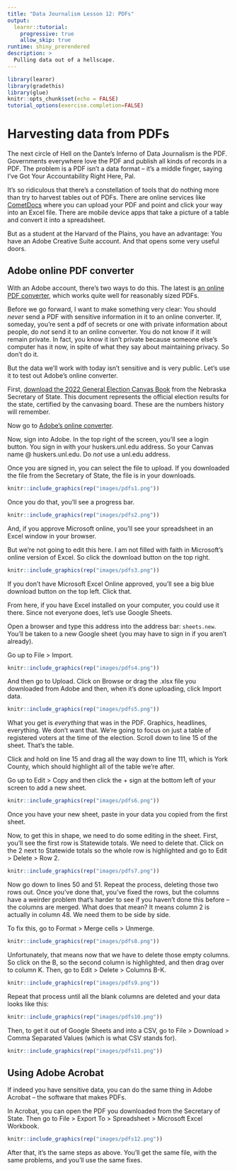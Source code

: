 ```yaml
---
title: "Data Journalism Lesson 12: PDFs"
output: 
  learnr::tutorial:
    progressive: true
    allow_skip: true
runtime: shiny_prerendered
description: >
  Pulling data out of a hellscape.
---
```

```r
library(learnr)
library(gradethis)
library(glue)
knitr::opts_chunk$set(echo = FALSE)
tutorial_options(exercise.completion=FALSE)
```

# Harvesting data from PDFs

The next circle of Hell on the Dante's Inferno of Data Journalism is the PDF. Governments everywhere love the PDF and publish all kinds of records in a PDF. The problem is a PDF isn't a data format -- it's a middle finger, saying I've Got Your Accountability Right Here, Pal.

It's so ridiculous that there's a constellation of tools that do nothing more than try to harvest tables out of PDFs. There are online services like [CometDocs](https://www.cometdocs.com/) where you can upload your PDF and point and click your way into an Excel file. There are mobile device apps that take a picture of a table and convert it into a spreadsheet. 

But as a student at the Harvard of the Plains, you have an advantage: You have an Adobe Creative Suite account. And that opens some very useful doors.

## Adobe online PDF converter

With an Adobe account, there's two ways to do this. The latest is [an online PDF converter](https://www.adobe.com/acrobat/online/pdf-to-excel.html), which works quite well for reasonably sized PDFs. 

Before we go forward, I want to make something very clear: You should *never* send a PDF with sensitive information in it to an online converter. If, someday, you're sent a pdf of secrets or one with private information about people, do *not* send it to an online converter. You do not know if it will remain private. In fact, you know it isn't private because someone else's computer has it now, in spite of what they say about maintaining privacy. So don't do it. 

But the data we'll work with today isn't sensitive and is very public. Let's use it to test out Adobe's online converter.

First, [download the 2022 General Election Canvas Book](https://sos.nebraska.gov/sites/sos.nebraska.gov/files/doc/elections/2022/2022%20General%20Canvass%20Book.pdf) from the Nebraska Secretary of State. This document represents the official election results for the state, certified by the canvasing board. These are the numbers history will remember.

Now go to [Adobe's online converter](https://www.adobe.com/acrobat/online/pdf-to-excel.html). 

Now, sign into Adobe. In the top right of the screen, you'll see a login button. You sign in with your huskers.unl.edu address. So your Canvas name @ huskers.unl.edu. Do *not* use a unl.edu address. 

Once you are signed in, you can select the file to upload. If you downloaded the file from the Secretary of State, the file is in your downloads. 

```r
knitr::include_graphics(rep("images/pdfs1.png"))
```

Once you do that, you'll see a progress bar. 

```r
knitr::include_graphics(rep("images/pdfs2.png"))
```

And, if you approve Microsoft online, you'll see your spreadsheet in an Excel window in your browser. 

But we're not going to edit this here. I am not filled with faith in Microsoft's online version of Excel. So click the download button on the top right. 

```r
knitr::include_graphics(rep("images/pdfs3.png"))
```

If you don't have Microsoft Excel Online approved, you'll see a big blue download button on the top left. Click that. 

From here, if you have Excel installed on your computer, you could use it there. Since not everyone does, let's use Google Sheets. 

Open a browser and type this address into the address bar: `sheets.new`. You'll be taken to a new Google sheet (you may have to sign in if you aren't already). 

Go up to File > Import.

```r
knitr::include_graphics(rep("images/pdfs4.png"))
```

And then go to Upload. Click on Browse or drag the .xlsx file you downloaded from Adobe and then, when it's done uploading, click Import data. 

```r
knitr::include_graphics(rep("images/pdfs5.png"))
```

What you get is *everything* that was in the PDF. Graphics, headlines, everything. We don't want that. We're going to focus on just a table of registered voters at the time of the election. Scroll down to line 15 of the sheet. That's the table.

Click and hold on line 15 and drag all the way down to line 111, which is York County, which should highlight all of the table we're after. 

Go up to Edit > Copy and then click the + sign at the bottom left of your screen to add a new sheet.

```r
knitr::include_graphics(rep("images/pdfs6.png"))
```

Once you have your new sheet, paste in your data you copied from the first sheet.

Now, to get this in shape, we need to do some editing in the sheet. First, you'll see the first row is Statewide totals. We need to delete that. Click on the 2 next to Statewide totals so the whole row is highlighted and go to Edit > Delete > Row 2.

```r
knitr::include_graphics(rep("images/pdfs7.png"))
```

Now go down to lines 50 and 51. Repeat the process, deleting those two rows out. Once you've done that, you've fixed the rows, but the columns have a weirder problem that's harder to see if you haven't done this before -- the columns are merged. What does that mean? It means column 2 is actually in column 48. We need them to be side by side. 

To fix this, go to Format > Merge cells > Unmerge.

```r
knitr::include_graphics(rep("images/pdfs8.png"))
```

Unfortunately, that means now that we have to delete those empty columns. So click on the B, so the second column is highlighted, and then drag over to column K. Then, go to Edit > Delete > Columns B-K.

```r
knitr::include_graphics(rep("images/pdfs9.png"))
```

Repeat that process until all the blank columns are deleted and your data looks like this:

```r
knitr::include_graphics(rep("images/pdfs10.png"))
```

Then, to get it out of Google Sheets and into a CSV, go to File > Download > Comma Separated Values (which is what CSV stands for).

```r
knitr::include_graphics(rep("images/pdfs11.png"))
```

## Using Adobe Acrobat

If indeed you have sensitive data, you can do the same thing in Adobe Acrobat -- the software that makes PDFs. 

In Acrobat, you can open the PDF you downloaded from the Secretary of State. Then go to File > Export To > Spreadsheet > Microsoft Excel Workbook. 

```r
knitr::include_graphics(rep("images/pdfs12.png"))
```

After that, it's the same steps as above. You'll get the same file, with the same problems, and you'll use the same fixes. 

